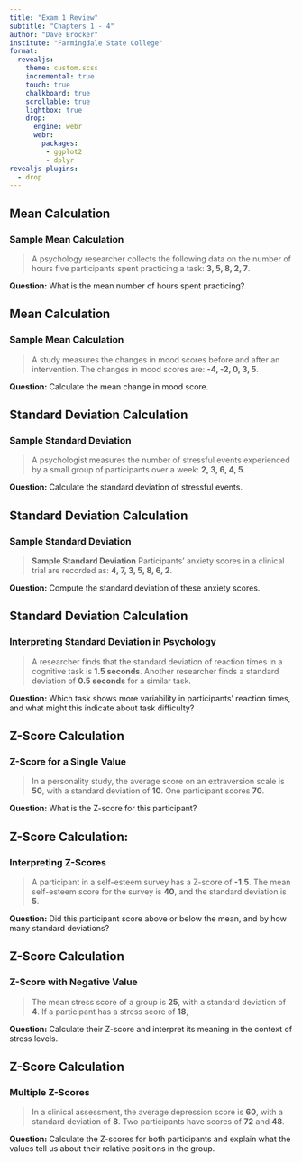 ```yaml
---
title: "Exam 1 Review"
subtitle: "Chapters 1 - 4"
author: "Dave Brocker"
institute: "Farmingdale State College"
format: 
  revealjs:
    theme: custom.scss
    incremental: true   
    touch: true
    chalkboard: true
    scrollable: true
    lightbox: true
    drop:
      engine: webr
      webr:
        packages:
         - ggplot2
         - dplyr
revealjs-plugins:
  - drop
---
```


## **Mean Calculation**

### Sample Mean Calculation

> A psychology researcher collects the following data on the number of hours five participants spent practicing a task: **3, 5, 8, 2, 7**.

**Question:** What is the mean number of hours spent practicing?

## **Mean Calculation**

### Sample Mean Calculation

> A study measures the changes in mood scores before and after an intervention. The changes in mood scores are: **-4, -2, 0, 3, 5**.

**Question:** Calculate the mean change in mood score.

## **Standard Deviation Calculation**

### Sample Standard Deviation

> A psychologist measures the number of stressful events experienced by a small group of participants over a week: **2, 3, 6, 4, 5**.\

**Question:** Calculate the standard deviation of stressful events.

## **Standard Deviation Calculation**

### Sample Standard Deviation

> **Sample Standard Deviation** Participants' anxiety scores in a clinical trial are recorded as: **4, 7, 3, 5, 8, 6, 2**.\

**Question:** Compute the standard deviation of these anxiety scores.

## **Standard Deviation Calculation**

### Interpreting Standard Deviation in Psychology

> A researcher finds that the standard deviation of reaction times in a cognitive task is **1.5 seconds**. Another researcher finds a standard deviation of **0.5 seconds** for a similar task.\

**Question:** Which task shows more variability in participants' reaction times, and what might this indicate about task difficulty?

## **Z-Score Calculation**

### Z-Score for a Single Value

> In a personality study, the average score on an extraversion scale is **50**, with a standard deviation of **10**. One participant scores **70**.

**Question:** What is the Z-score for this participant?

## **Z-Score Calculation:**

### Interpreting Z-Scores

> A participant in a self-esteem survey has a Z-score of **-1.5**. The mean self-esteem score for the survey is **40**, and the standard deviation is **5**.\

**Question:** Did this participant score above or below the mean, and by how many standard deviations?

## **Z-Score Calculation**

### Z-Score with Negative Value

> The mean stress score of a group is **25**, with a standard deviation of **4**. If a participant has a stress score of **18**,\

**Question:** Calculate their Z-score and interpret its meaning in the context of stress levels.

## **Z-Score Calculation**

### Multiple Z-Scores

> In a clinical assessment, the average depression score is **60**, with a standard deviation of **8**. Two participants have scores of **72** and **48**.\

**Question:** Calculate the Z-scores for both participants and explain what the values tell us about their relative positions in the group.
